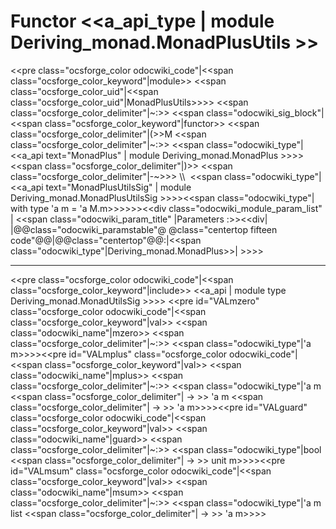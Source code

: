 =Functor <<a_api_type | module Deriving_monad.MonadPlusUtils >> =
<<pre class="ocsforge_color odocwiki_code"|<<span class="ocsforge_color_keyword"|module>> <<span class="ocsforge_color_uid"|<<span class="ocsforge_color_uid"|MonadPlusUtils>>>> <<span class="ocsforge_color_delimiter"|~:>> <<span class="odocwiki_sig_block"|<<span class="ocsforge_color_keyword"|functor>> <<span class="ocsforge_color_delimiter"|(>>M <<span class="ocsforge_color_delimiter"|~:>> <<span class="odocwiki_type"|<<a_api text="MonadPlus" | module Deriving_monad.MonadPlus >>>><<span class="ocsforge_color_delimiter"|)>> <<span class="ocsforge_color_delimiter"|-~>>> \\  <<span class="odocwiki_type"|<<a_api text="MonadPlusUtilsSig" | module Deriving_monad.MonadPlusUtilsSig >>>><<span class="odocwiki_type"| with type 'a m = 'a M.m>>>>>><<div class="odocwiki_module_param_list" | <<span class="odocwiki_param_title" |Parameters :>><<div|
|@@class="odocwiki_paramstable"@ @class="centertop fifteen code"@@{{{M}}}|@@class="centertop"@@:|<<span class="odocwiki_type"|Deriving_monad.MonadPlus>>|
>>>>

----
<<pre class="ocsforge_color odocwiki_code"|<<span class="ocsforge_color_keyword"|include>> <<a_api | module type Deriving_monad.MonadUtilsSig >>>>
<<pre id="VALmzero" class="ocsforge_color odocwiki_code"|<<span class="ocsforge_color_keyword"|val>> <<span class="odocwiki_name"|mzero>> <<span class="ocsforge_color_delimiter"|~:>> <<span class="odocwiki_type"|'a m>>>><<pre id="VALmplus" class="ocsforge_color odocwiki_code"|<<span class="ocsforge_color_keyword"|val>> <<span class="odocwiki_name"|mplus>> <<span class="ocsforge_color_delimiter"|~:>> <<span class="odocwiki_type"|'a m <<span class="ocsforge_color_delimiter"| -> >> 'a m <<span class="ocsforge_color_delimiter"| -> >> 'a m>>>><<pre id="VALguard" class="ocsforge_color odocwiki_code"|<<span class="ocsforge_color_keyword"|val>> <<span class="odocwiki_name"|guard>> <<span class="ocsforge_color_delimiter"|~:>> <<span class="odocwiki_type"|bool <<span class="ocsforge_color_delimiter"| -> >> unit m>>>><<pre id="VALmsum" class="ocsforge_color odocwiki_code"|<<span class="ocsforge_color_keyword"|val>> <<span class="odocwiki_name"|msum>> <<span class="ocsforge_color_delimiter"|~:>> <<span class="odocwiki_type"|'a m list <<span class="ocsforge_color_delimiter"| -> >> 'a m>>>>